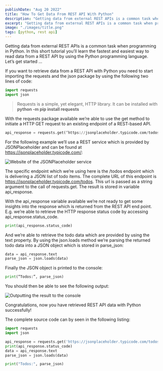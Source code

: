 ```yaml
---
publishDate: "Aug 20 2022"
title: "How To Get Data From REST API With Python"
description: "Getting data from external REST APIs is a common task when programming in Python. In this short tutorial you’ll learn the fastest and easiest way to read data from a REST API by using the Python programming language. Let’s get started …"
excerpt: "Getting data from external REST APIs is a common task when programming in Python. In this short tutorial you’ll learn the fastest and easiest way to read data from a REST API by using the Python programming language. Let’s get started …"
image: "./images/title.png"
tags: [python, rest api]
---
```


Getting data from external REST APIs is a common task when programming in Python. In this short tutorial you’ll learn the fastest and easiest way to read data from a REST API by using the Python programming language. Let’s get started …

If you want to retrieve data from a REST API with Python you need to start importing the requests and the json package by using the following two lines of code:

```python
import requests
import json
```

> Requests is a simple, yet elegant, HTTP library. It can be installed with __python -m pip install requests__

With the requests package available we’re able to use the get method to initiate a HTTP GET request to an existing endpoint of a REST-based API.

```python
api_response = requests.get(‘https://jsonplaceholder.typicode.com/todos')
```

For the following example we’ll use a REST service which is provided by JSONPlaceholder and can be found at https://jsonplaceholder.typicode.com/:

![Website of the JSONPlaceholder service](./images/10.png)

The specific endpoint which we’re using here is the /todos endpoint which is delivering a JSON list of todo items. The complete URL of this endpoint is https://jsonplaceholder.typicode.com/todos. This url is passed as a string argument to the call of requests.get. The result is stored in variable api_response.

With the api_response variable available we’re not ready to get some insights into the response which is returned from the REST API end point. E.g. we’re able to retrieve the HTTP response status code by accessing api_response.status_code.

```python
print(api_response.status_code)
```

And we’re able to retrieve the todo data which are provided by using the text property. By using the json.loads method we’re parsing the returned todo data into a JSON object which is stored in parse_json:

```python
data = api_response.text
parse_json = json.loads(data)
```

Finally the JSON object is printed to the console:

```python
print(“Todos:”, parse_json)
```

You should then be able to see the following output:

![Outputting the result to the console](images/20.png)

Congratulations, now you have retrieved REST API data with Python successfully!

The complete source code can by seen in the following listing:

```python
import requests
import json

api_response = requests.get('https://jsonplaceholder.typicode.com/todos')
print(api_response.status_code)
data = api_response.text
parse_json = json.loads(data)

print("Todos:", parse_json)
```